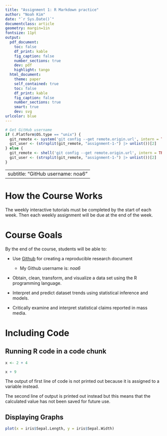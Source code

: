 ```yaml
---
title: "Assignment 1: R Markdown practice"
author: "Noah Kim"
date: "`r Sys.Date()`"
documentclass: article
geometry: margin=1in
fontsize: 11pt
output:
  pdf_document:
    toc: false
    df_print: kable
    fig_caption: false
    number_sections: true
    dev: pdf
    highlight: tango
  html_document:
    theme: paper
    self_contained: true
    toc: false
    df_print: kable
    fig_caption: false
    number_sections: true
    smart: true
    dev: svg
urlcolor: blue
---
```


```r
# Get GitHub username
if (.Platform$OS.type == "unix") {
  git_remote <- system('git config --get remote.origin.url', intern = TRUE)
  git_user <- (strsplit(git_remote, "assignment-1-") |> unlist())[2]
} else {
  git_remote <- shell('git config --get remote.origin.url', intern = TRUE)
  git_user <- (strsplit(git_remote, "assignment-1-") |> unlist())[2]
}
```

---
subtitle: "GitHub username: noa6"
---

# How the Course Works
The weekly interactive tutorials must be completed by the start of each week. Then each weekly assignment will be due at the end of the week.

# Course Goals
By the end of the course, students will be able to:

* Use [Github](https://github.com/) for creating a reproducible research document

  + My Github username is: _noa6_

* Obtain, clean, transform, and visualize a data set using the R programming language.

* Interpret and predict dataset trends using statistical inference and models. 

* Critically examine and interpret statistical claims reported in mass media.

# Including Code

## Running R code in a code chunk


```r
x <- 2 + 4

x + 9
```

The output of first line of code is not printed out because it is assigned to a variable instead.

The second line of output is printed out instead but this means that the calculated value has not been saved for future use.

## Displaying Graphs

```r
plot(x = iris$Sepal.Length, y = iris$Sepal.Width)
```


